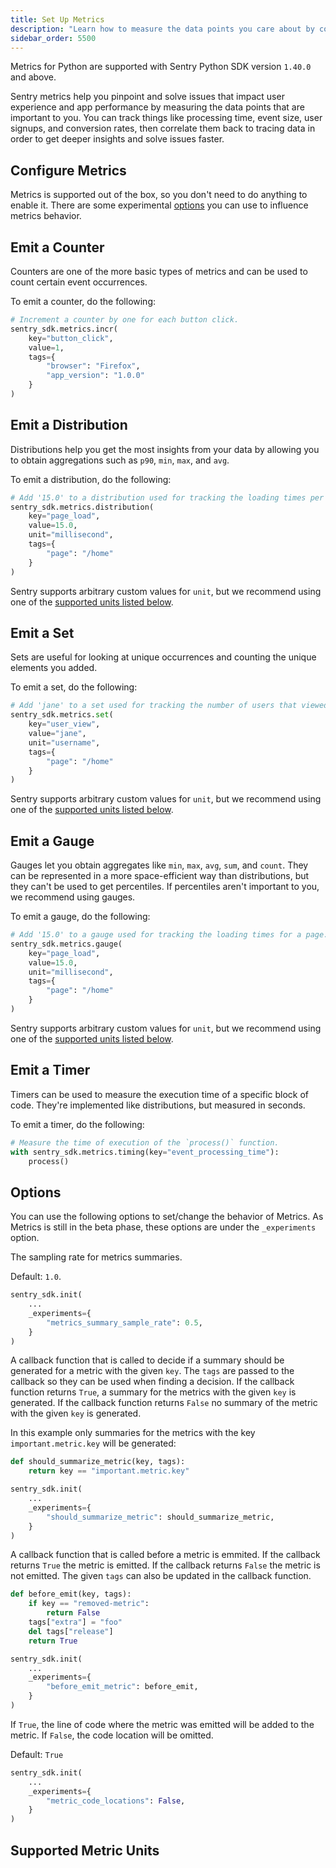 ```yaml
---
title: Set Up Metrics
description: "Learn how to measure the data points you care about by configuring Metrics in your Python app."
sidebar_order: 5500
---
```


<Include name="feature-stage-beta-metrics.mdx" />
<Note>

Metrics for Python are supported with Sentry Python SDK version `1.40.0` and above.

</Note>

Sentry metrics help you pinpoint and solve issues that impact user experience and app performance by measuring the data points that are important to you. You can track things like processing time, event size, user signups, and conversion rates, then correlate them back to tracing data in order to get deeper insights and solve issues faster.

## Configure Metrics

Metrics is supported out of the box, so you don't need to do anything to enable it. There are some experimental [options](#options) you can use to influence metrics behavior.


## Emit a Counter

Counters are one of the more basic types of metrics and can be used to count certain event occurrences.

To emit a counter, do the following:

```python
# Increment a counter by one for each button click.
sentry_sdk.metrics.incr(
	key="button_click",
	value=1,
	tags={
		"browser": "Firefox",
		"app_version": "1.0.0"
	}
)
```

## Emit a Distribution

Distributions help you get the most insights from your data by allowing you to obtain aggregations such as `p90`, `min`, `max`, and `avg`.

To emit a distribution, do the following:

```python
# Add '15.0' to a distribution used for tracking the loading times per page.
sentry_sdk.metrics.distribution(
	key="page_load",
	value=15.0,
	unit="millisecond",
	tags={
		"page": "/home"
	}
)
```

Sentry supports arbitrary custom values for `unit`, but we recommend using one of the [supported units listed below](./#supported-metric-units).

## Emit a Set

Sets are useful for looking at unique occurrences and counting the unique elements you added.

To emit a set, do the following:

```python
# Add 'jane' to a set used for tracking the number of users that viewed a page.
sentry_sdk.metrics.set(
	key="user_view",
	value="jane",
	unit="username",
	tags={
		"page": "/home"
	}
)
```

Sentry supports arbitrary custom values for `unit`, but we recommend using one of the [supported units listed below](./#supported-metric-units).


## Emit a Gauge

Gauges let you obtain aggregates like `min`, `max`, `avg`, `sum`, and `count`. They can be represented in a more space-efficient way than distributions, but they can't be used to get percentiles. If percentiles aren't important to you, we recommend using gauges.

To emit a gauge, do the following:

```python
# Add '15.0' to a gauge used for tracking the loading times for a page.
sentry_sdk.metrics.gauge(
	key="page_load",
	value=15.0,
	unit="millisecond",
	tags={
		"page": "/home"
	}
)
```

Sentry supports arbitrary custom values for `unit`, but we recommend using one of the [supported units listed below](./#supported-metric-units).


## Emit a Timer

Timers can be used to measure the execution time of a specific block of code. They're implemented like distributions, but measured in seconds.

To emit a timer, do the following:

```python
# Measure the time of execution of the `process()` function.
with sentry_sdk.metrics.timing(key="event_processing_time"):
	process()
```


## Options

You can use the following options to set/change the behavior of Metrics. As Metrics is still in the beta phase, these options are under the `_experiments` option.

<ConfigKey name="metrics_summary_sample_rate">

The sampling rate for metrics summaries.

Default: `1.0`.

```python
sentry_sdk.init(
	...
    _experiments={
		"metrics_summary_sample_rate": 0.5,
	}
)
```

</ConfigKey>

<ConfigKey name="should_summarize_metric">

A callback function that is called to decide if a summary should be generated for a metric with the given `key`. The `tags` are passed to the callback so they can be used when finding a decision. If the callback function returns `True`, a summary for the metrics with the given `key` is generated. If the callback function returns `False` no summary of the metric with the given `key` is generated.

In this example only summaries for the metrics with the key `important.metric.key` will be generated:
```python
def should_summarize_metric(key, tags):
	return key == "important.metric.key"

sentry_sdk.init(
	...
    _experiments={
		"should_summarize_metric": should_summarize_metric,
	}
)
```

</ConfigKey>

<ConfigKey name="before_emit_metric">

A callback function that is called before a metric is emmited. If the callback returns `True` the metric is emitted. If the callback returns `False` the metric is not emitted. The given `tags` can also be updated in the callback function.

```python
def before_emit(key, tags):
	if key == "removed-metric":
		return False
	tags["extra"] = "foo"
	del tags["release"]
	return True

sentry_sdk.init(
	...
    _experiments={
		"before_emit_metric": before_emit,
	}
)
```

</ConfigKey>

<ConfigKey name="metric_code_locations">

If `True`, the line of code where the metric was emitted will be added to the metric. If `False`, the code location will be omitted.

Default: `True`

```python
sentry_sdk.init(
	...
    _experiments={
		"metric_code_locations": False,
	}
)
```

</ConfigKey>

## Supported Metric Units

<PlatformContent includePath="metrics/metrics-units" />
